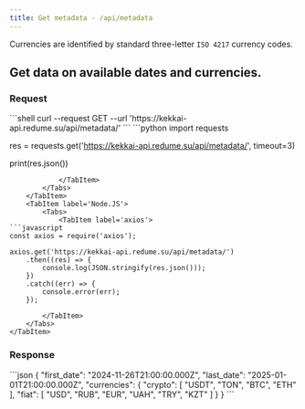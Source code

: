 ```yaml
---
title: Get metadata - /api/metadata
---
```


Currencies are identified by standard three-letter `ISO 4217` currency codes.


## Get data on available dates and currencies.
### Request

<Tabs>
    <TabItem label='Shell'>
        <Tabs>
            <TabItem label='curl'>
```shell
curl --request GET --url 'https://kekkai-api.redume.su/api/metadata/'
```
            </TabItem>
        </Tabs>
    </TabItem>
    <TabItem label='Python'>
        <Tabs>
            <TabItem label='requests'>
```python
import requests

res = requests.get('https://kekkai-api.redume.su/api/metadata/', timeout=3)

print(res.json())
```
            </TabItem>
        </Tabs>
    </TabItem>
    <TabItem label='Node.JS'>
        <Tabs>
            <TabItem label='axios'>
```javascript
const axios = require('axios');

axios.get('https://kekkai-api.redume.su/api/metadata/')
    .then((res) => {
        console.log(JSON.stringify(res.json()));
    })
    .catch((err) => {
        console.error(err);
    });
```
            </TabItem>
        </Tabs>
    </TabItem>
</Tabs>

### Response

<Aside title='Output'>
```json
{
    "first_date": "2024-11-26T21:00:00.000Z",
    "last_date": "2025-01-01T21:00:00.000Z",
    "currencies": {
        "crypto": [
            "USDT",
            "TON",
            "BTC",
            "ETH"
        ],
        "fiat": [
            "USD",
            "RUB",
            "EUR",
            "UAH",
            "TRY",
            "KZT"
        ]
    }
}
```
</Aside>